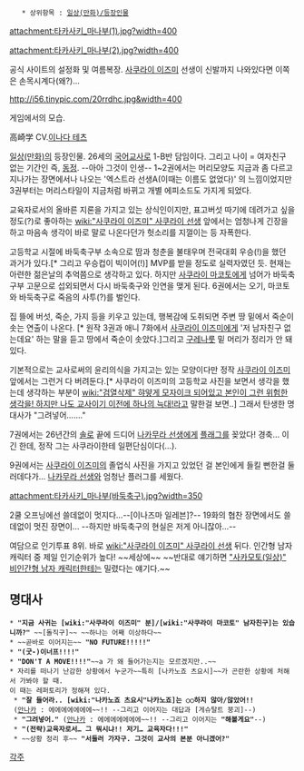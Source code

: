     * 상위항목 : [[일상(만화)/등장인물]]

attachment:타카사키_마나부(1).jpg?width=400

attachment:타카사키_마나부(2).jpg?width=400

공식 사이트의 설정화 및 여름복장. [[사쿠라이 이즈미]] 선생이 신발까지 나와있다면 이쪽은 손목시계다(왜?)...

http://i56.tinypic.com/20rrdhc.jpg&width=400

게임에서의 모습.

高崎学 
CV.[[이나다 테츠]]

[[일상(만화)]]의 등장인물. 26세의 [[국어교사]]로 1-B반 담임이다. 그리고 나이 = 여자친구 없는 기간인 즉, [[동정]]. --아아 그것이 인생-- 1~2권에서는 머리모양도 지금과 좀 다르고 지나가는 장면에서나 나오는 '엑스트라 선생A(이때는 이름도 없었다)' 의 느낌이었지만 3권부터는 머리스타일이 지금처럼 바뀌고 개별 에피소드도 가지게 되었다. 

교육자로서의 올바른 지론을 가지고 있는 상식인이지만, 표고버섯 따기에 데려가고 싶을 정도(?)로 좋아하는 [[wiki:"사쿠라이 이즈미" 사쿠라이 선생]] 앞에서는 엄청나게 긴장을 하고 마음속 생각이 바로 말로 나온다던가 헛소리를 지껄이는 등 자폭한다. 

고등학교 시절에 바둑축구부 소속으로 땀과 청춘을 불태우며 전국대회 우승(!)을 했던 과거가 있다.[* 그리고 우승컵이 빅이어(!)] MVP를 받을 정도로 실력자였던 듯. 현재는 아련한 젊은날의 추억쯤으로 생각하고 있다. 하지만 [[사쿠라이 마코토]]에게 넘어가 바둑축구부 고문으로 섭외되면서 다시 바둑축구와 인연을 맺게 된다. 6권에서는 오기, 마코토와 바둑축구로 죽음의 사투(?)를 벌인다. 

집 뜰에 버섯, 죽순, 가지 등을 키우고 있는데, 행복감에 도취되면 주변 땅 밑에서 죽순이 솟는 연출이 나온다. [* 원작 3권과 애니 7화에서 [[사쿠라이 이즈미]]에게 '저 남자친구 없는데요' 하는 말을 듣고 땅에서 죽순이 솟았다.]그리고 [[구레나룻]] 밑 머리가 정리가 안 돼있다.


기본적으로는 교사로써의 윤리의식을 가지고는 있는 모양이다만 정작 [[사쿠라이 이즈미]] 앞에서는 그런거 다 버려둔다.[* 사쿠라이 이즈미의 고등학교 사진을 보면서 생각을 했는데 생각하는 부분이 [[wiki:"검열삭제" 햐얗게 모자이크 되어있고 본인이 그런 위험한 생각을! 하지만 나도 교사이기 이전에 하나의 늑대!]]라고 말한걸 보면..] 그래서 탄생한 명대사가 "그려넣어……."

7권에서는 26년간의 [[솔로]] 끝에 드디어 [[나카무라 선생]]에게 [[플래그]]를 꽂았다! 경축… 이긴 한데, 정작 그는 사쿠라이한테 일편단심이다(…). 

9권에서는 [[사쿠라이 이즈미]]의 졸업식 사진을 가지고 있었던 걸 본인에게 들킬 뻔한걸 둘러데다가... [[나카무라 선생]]와 엄청난 플러그를 세웠다.

attachment:타카사키_마나부(바둑축구).jpg?width=350

2쿨 오프닝에선 쓸데없이 멋지다...--[이나즈마 일레븐]?-- 19화의 협찬 장면에서도 쓸데없이 멋진 장면이… --하지만 바둑축구의 현실은 저게 아니잖아…--

여담으로 인기투표 8위. 바로 [[wiki:"사쿠라이 이즈미" 사쿠라이 선생]] 뒤다. 인간형 남자 캐릭터 중 제일 인기순위가 높다! ~~세상에~~ ~~반대로 얘기하면 [["사카모토(일상)" 비인간형 남자 캐릭터]]한테는 밀렸다는 얘기다.~~

== 명대사 ==
 * '''"지금 사귀는 [wiki:"사쿠라이 이즈미" 분]/[wiki:"사쿠라이 마코토" 남자친구]는 있습니까?"''' ~~[돌직구]~~ ~~하나는 어째 이상하다~~
 * ~~곧바로 이어지는~~ '''"NO FUTURE!!!!!"'''
 * '''"(굿-)이너프!!!!"'''
 * '''"DON'T A MOVE!!!!"'''~~a 가 왜 들어가는지는 모르겠지만..~~
 * 자리를 떠나기 난감한 상황에서 누군가~~특히 [나카노죠 츠요시]~~가 곤란한 상황에 처해서 가봐야 할 때.
 이 때는 레퍼토리가 정해져 있다.
  * '''"잘 들어라.. [wiki:"나카노죠 츠요시"나카노죠]는 ○○하지 않아/않았어!!'''
  ([[안나카]] : 에에에에에에에~~!! --그리고 이어지는 대답과 [게슈탈트 붕괴]--)
  * '''"그려넣어."''' ([[안나카]] : 에에에에에에에~~!! --그리고 이어지는 '''"해볼게요"'''--)
  * '''"(전략)교육자로서… 그 뭐시냐!! 저기… 교육자다!!!"'''
  * ~~상황 정리 후~~ '''"서둘러 가자구. 그것이 교사의 본분 아니겠어?"'''
[[각주]]
